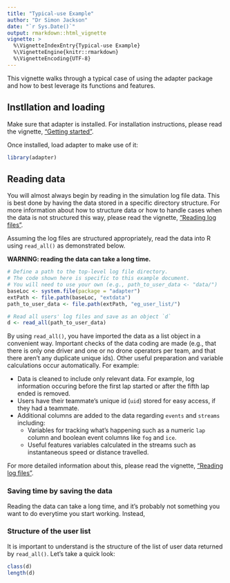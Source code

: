```yaml
---
title: "Typical-use Example"
author: "Dr Simon Jackson"
date: "`r Sys.Date()`"
output: rmarkdown::html_vignette
vignette: >
  %\VignetteIndexEntry{Typical-use Example}
  %\VignetteEngine{knitr::rmarkdown}
  %\VignetteEncoding{UTF-8}
---
```


This vignette walks through a typical case of using the adapter package and how to best leverage its functions and features.

## Instllation and loading

Make sure that adapter is installed. For installation instructions, please read the vignette, ["Getting started"](getting.started.html).

Once installed, load adapter to make use of it:

```r
library(adapter)
```

## Reading data

You will almost always begin by reading in the simulation log file data. This is best done by having the data stored in a specific directory structure. For more information about how to structure data or how to handle cases when the data is not structured this way, please read the vignette, ["Reading log files"](reading.html).

Assuming the log files are structured appropriately, read the data into R using `read_all()` as demonstrated below.

**WARNING: reading the data can take a long time.**

```r
# Define a path to the top-level log file directory.
# The code shown here is specific to this example document.
# You will need to use your own (e.g., path_to_user_data <- "data/")
baseLoc <- system.file(package = "adapter")
extPath <- file.path(baseLoc, "extdata")
path_to_user_data <- file.path(extPath, "eg_user_list/")

# Read all users' log files and save as an object `d`
d <- read_all(path_to_user_data)
```

By using `read_all()`, you have imported the data as a list object in a convenient way. Important checks of the data coding are made (e.g., that there is only one driver and one or no drone operators per team, and that there aren't any duplicate unique ids). Other useful preparation and variable calculations occur automatically. For example:

- Data is cleaned to include only relevant data. For example, log information occuring before the first lap started or after the fifth lap ended is removed.
- Users have their teammate's unique id (`uid`) stored for easy access, if they had a teammate.
- Additional columns are added to the data regarding `events` and `streams` including:
    - Variables for tracking what's happening such as a numeric `lap` column and boolean event columns like `fog` and `ice`.
    - Useful features variables calculated in the streams such as instantaneous speed or distance travelled.

For more detailed information about this, please read the vignette, ["Reading log files"](reading.html).

### Saving time by saving the data

Reading the data can take a long time, and it's probably not something you want to do everytime you start working. Instead, 

### Structure of the user list 

It is important to understand is the structure of the list of user data returned by `read_all()`. Let's take a quick look:

```r
class(d)
length(d)
```




